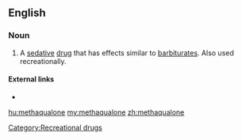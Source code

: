 ==English==

===Noun===
{{en-noun|-}}

# {{pharmaceutical drug}} A [[sedative]] [[drug]] that has effects similar to [[barbiturate]]s. Also used recreationally.

====External links====
* {{pedialite}}

[[Category:Recreational drugs]]

[[hu:methaqualone]]
[[my:methaqualone]]
[[zh:methaqualone]]